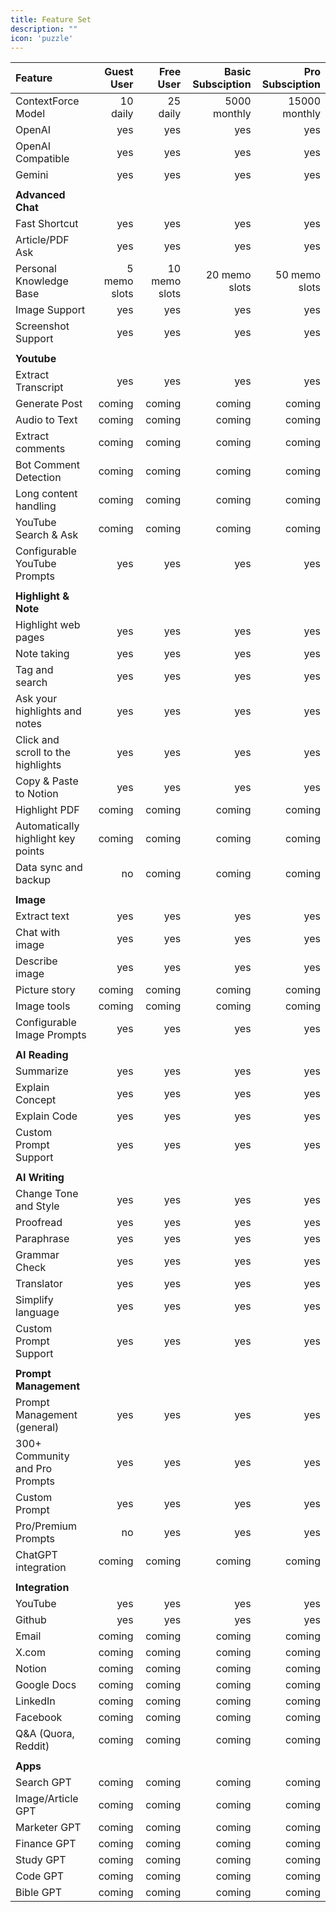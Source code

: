 ```yaml
---
title: Feature Set
description: ""
icon: 'puzzle'
---
```



| **Feature**                                        | **Guest User** | **Free User**  | **Basic Subsciption**     | **Pro Subsciption**       |
|:---------------------------------------------------|---------------:|---------------:|--------------------------:|--------------------------:|
| ContextForce Model                                 | 10 daily       | 25 daily       | 5000 monthly              | 15000 monthly             |
| OpenAI                                             | yes            | yes            | yes                       | yes                       |
| OpenAI Compatible                                  | yes            | yes            | yes                       | yes                       |
| Gemini                                             | yes            | yes            | yes                       | yes                       |
|                                                    |                |                |                           |
| **Advanced Chat**                                  |                |                |                           |
| Fast Shortcut                                      | yes            | yes            | yes                       | yes                       |
| Article/PDF Ask                                    | yes            | yes            | yes                       | yes                       |
| Personal Knowledge Base                            | 5 memo slots   | 10 memo slots  | 20 memo slots             | 50 memo slots             |
| Image Support                                      | yes            | yes            | yes                       | yes                       |
| Screenshot Support                                 | yes            | yes            | yes                       | yes                       |
|                                                    |                |                |                           |
| **Youtube**                                        |                |                |                           |
| Extract Transcript                                 | yes            | yes            | yes                       | yes                       |
| Generate Post                                      | coming         | coming         | coming                    | coming                    |
| Audio to Text                                      | coming         | coming         | coming                    | coming                    |
| Extract comments                                   | coming         | coming         | coming                    | coming                    |
| Bot Comment Detection                              | coming         | coming         | coming                    | coming                    |
| Long content handling                              | coming         | coming         | coming                    | coming                    |
| YouTube Search & Ask                               | coming         | coming         | coming                    | coming                    |
| Configurable YouTube Prompts                       | yes            | yes            | yes                       | yes                       |
|                                                    |                |                |                           |
| **Highlight & Note**                               |                |                |                           |                           |
| Highlight web pages                                | yes            | yes            | yes                       | yes                       |
| Note taking                                        | yes            | yes            | yes                       | yes                       |
| Tag and search                                     | yes            | yes            | yes                       | yes                       |
| Ask your highlights and notes                      | yes            | yes            | yes                       | yes                       |
| Click and scroll to the highlights                 | yes            | yes            | yes                       | yes                       |
| Copy & Paste to Notion                             | yes            | yes            | yes                       | yes                       |
| Highlight PDF                                      | coming         | coming         | coming                    | coming                    |
| Automatically highlight key points                 | coming         | coming         | coming                    | coming                    |
| Data sync and backup                               | no             | coming         | coming                    | coming                    |
|                                                    |                |                |                           |                           
| **Image**                                          |                |                |                           |                           
| Extract text                                       | yes            | yes            | yes                       | yes                       |
| Chat with image                                    | yes            | yes            | yes                       | yes                       |
| Describe image                                     | yes            | yes            | yes                       | yes                       |
| Picture story                                      | coming         | coming         | coming                    | coming                    |
| Image tools                                        | coming         | coming         | coming                    | coming                    |
| Configurable Image Prompts                         | yes            | yes            | yes                       | yes                       |
|                                                    |                |                |                           |                           
| **AI Reading**                                     |                |                |                           |                           
| Summarize                                          | yes            | yes            | yes                       | yes                       |
| Explain Concept                                    | yes            | yes            | yes                       | yes                       |
| Explain Code                                       | yes            | yes            | yes                       | yes                       |
| Custom Prompt Support                              | yes            | yes            | yes                       | yes                       |
|                                                    |                |                |                           |                           
| **AI Writing**                                     |                |                |                           |                           
| Change Tone and Style                              | yes            | yes            | yes                       | yes                       |
| Proofread                                          | yes            | yes            | yes                       | yes                       |
| Paraphrase                                         | yes            | yes            | yes                       | yes                       |
| Grammar Check                                      | yes            | yes            | yes                       | yes                       |
| Translator                                         | yes            | yes            | yes                       | yes                       |
| Simplify language                                  | yes            | yes            | yes                       | yes                       |
| Custom Prompt Support                              | yes            | yes            | yes                       | yes                       |
|                                                    |                |                |                           |                           
| **Prompt Management**                              |                |                |                           |                           
| Prompt Management (general)                        | yes            | yes            | yes                       | yes                       |
| 300+ Community and Pro Prompts                     | yes            | yes            | yes                       | yes                       |
| Custom Prompt                                      | yes            | yes            | yes                       | yes                       |
| Pro/Premium Prompts                                | no             | yes            | yes                       | yes                       |
| ChatGPT integration                                | coming         | coming         | coming                    | coming                    |
|                                                    |                |                |                           |                           
| **Integration**                                    |                |                |                           |                           
| YouTube                                            | yes            | yes            | yes                       | yes                       |
| Github                                             | yes            | yes            | yes                       | yes                       |
| Email                                              | coming         | coming         | coming                    | coming                    |
| X.com                                              | coming         | coming         | coming                    | coming                    |
| Notion                                             | coming         | coming         | coming                    | coming                    |
| Google Docs                                        | coming         | coming         | coming                    | coming                    |
| LinkedIn                                           | coming         | coming         | coming                    | coming                    |
| Facebook                                           | coming         | coming         | coming                    | coming                    |
| Q&A (Quora, Reddit)                                | coming         | coming         | coming                    | coming                    |
|                                                    |                |                |                           |                           
| **Apps**                                           |                |                |                           |                           
| Search GPT                                         | coming         | coming         | coming                    | coming                    |
| Image/Article GPT                                  | coming         | coming         | coming                    | coming                    |
| Marketer GPT                                       | coming         | coming         | coming                    | coming                    |
| Finance GPT                                        | coming         | coming         | coming                    | coming                    |
| Study GPT                                          | coming         | coming         | coming                    | coming                    |
| Code GPT                                           | coming         | coming         | coming                    | coming                    |
| Bible GPT                                          | coming         | coming         | coming                    | coming                    |
